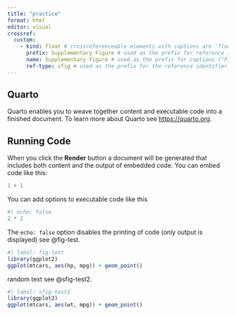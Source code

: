 ```yaml
---
title: "practice"
format: html
editor: visual
crossref:
  custom: 
    - kind: float # crossreferenceable elements with captions are `float`
      prefix: Supplementary Figure # used as the prefix for reference in output ("In Figure 1, ..")
      name: Supplementary Figure # used as the prefix for captions ("Figure 1: ..")
      ref-type: sfig # used as the prefix for the reference identifier ("In @fig-1, ...")
---
```


## Quarto

Quarto enables you to weave together content and executable code into a finished document. To learn more about Quarto see <https://quarto.org>.

## Running Code

When you click the **Render** button a document will be generated that includes both content and the output of embedded code. You can embed code like this:

```r
1 + 1
```

You can add options to executable code like this

```r
#| echo: false
2 * 2
```

The `echo: false` option disables the printing of code (only output is displayed) see @fig-test.

```r
#| label: fig-test
library(ggplot2)
ggplot(mtcars, aes(hp, mpg)) + geom_point()
```

random text see @sfig-test2.

```r
#| label: sfig-test2
library(ggplot2)
ggplot(mtcars, aes(wt, mpg)) + geom_point()
```
